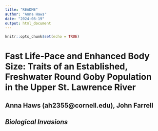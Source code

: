 ```yaml
---
title: "README"
author: "Anna Haws"
date: "2024-08-19"
output: html_document
---
```


```r
knitr::opts_chunk$set(echo = TRUE)
```

# Fast Life-Pace and Enhanced Body Size: Traits of an Established, Freshwater Round Goby Population in the Upper St. Lawrence River

## Anna Haws (ah2355@cornell.edu), John Farrell

## <i> Biological Invasions </i>

